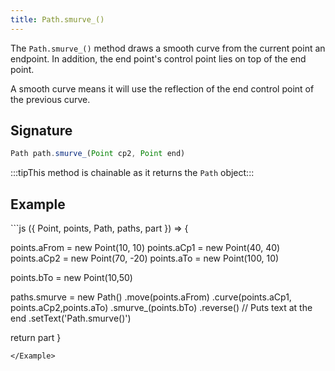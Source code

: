 ```yaml
---
title: Path.smurve_()
---
```


The `Path.smurve_()` method draws a smooth curve from the current point an endpoint.
In addition, the end point's control point lies on top of the end point.

A smooth curve means it will use the reflection of the end control point of the previous curve.

## Signature

```js
Path path.smurve_(Point cp2, Point end)
```

:::tipThis method is chainable as it returns the `Path` object:::

## Example

<Example caption="Example of the Path.smurve_() method">
```js
({ Point, points, Path, paths, part }) => {

  points.aFrom = new Point(10, 10)
  points.aCp1 = new Point(40, 40)
  points.aCp2 = new Point(70, -20)
  points.aTo = new Point(100, 10)

  points.bTo = new Point(10,50)

  paths.smurve = new Path()
    .move(points.aFrom)
    .curve(points.aCp1, points.aCp2,points.aTo)
    .smurve_(points.bTo)
    .reverse() // Puts text at the end
    .setText('Path.smurve()')

  return part
}
```
</Example>
